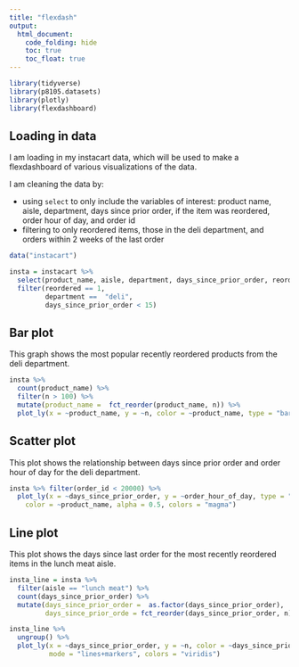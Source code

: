 ```yaml
---
title: "flexdash"
output:   
  html_document:
    code_folding: hide
    toc: true
    toc_float: true
---
```


```r
library(tidyverse)
library(p8105.datasets)
library(plotly)
library(flexdashboard)
```

## Loading in data

I am loading in my instacart data, which will be used to make a flexdashboard of various visualizations of the data. 

I am cleaning the data by:

- using `select` to only include the variables of interest: product name, aisle, department, days since prior order, if the item was reordered, order hour of day, and order id
- filtering to only reordered items, those in the deli department, and orders within 2 weeks of the last order

```r
data("instacart")

insta = instacart %>% 
  select(product_name, aisle, department, days_since_prior_order, reordered, order_hour_of_day, order_id)  %>% 
  filter(reordered == 1,
         department ==  "deli",
         days_since_prior_order < 15)  
```

## Bar plot 

This graph shows the most popular recently reordered products from the deli department. 

```r

insta %>%   
  count(product_name) %>% 
  filter(n > 100) %>% 
  mutate(product_name =  fct_reorder(product_name, n)) %>% 
  plot_ly(x = ~product_name, y = ~n, color = ~product_name, type = "bar", colors = "viridis")

```

## Scatter plot 

This plot shows the relationship between days since prior order and order hour of day for the deli department.

```r

insta %>% filter(order_id < 20000) %>% 
  plot_ly(x = ~days_since_prior_order, y = ~order_hour_of_day, type = "scatter", mode = "markers",
    color = ~product_name, alpha = 0.5, colors = "magma")

```

## Line plot 

This plot shows the days since last order for the most recently reordered items in the lunch meat aisle. 

```r

insta_line = insta %>%   
  filter(aisle == "lunch meat") %>% 
  count(days_since_prior_order) %>% 
  mutate(days_since_prior_order =  as.factor(days_since_prior_order), 
         days_since_prior_orde = fct_reorder(days_since_prior_order, n)) 

insta_line %>%
  ungroup() %>%
  plot_ly(x = ~days_since_prior_order, y = ~n, color = ~days_since_prior_order, type = "scatter", 
          mode = "lines+markers", colors = "viridis")

```

